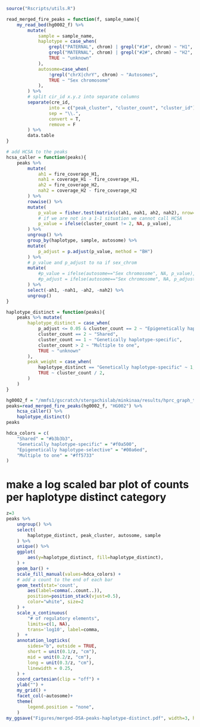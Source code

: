 ```r
source("Rscripts/utils.R")
````

```r
read_merged_fire_peaks = function(f, sample_name){
    my_read_bed(hg0002_f) %>%
        mutate(
            sample = sample_name,
            haplotype = case_when(
                grepl("PATERNAL", chrom) | grepl("#1#", chrom) ~ "H1",
                grepl("MATERNAL", chrom) | grepl("#2#", chrom) ~ "H2",
                TRUE ~ "unknown" 
            ),
            autosome=case_when(
                !grepl("chrX|chrY", chrom) ~ "Autosomes",
                TRUE ~ "Sex chromosome"
            ),
        ) %>%
        # split cir_id x.y.z into separate columns
        separate(cre_id, 
                into = c("peak_cluster", "cluster_count", "cluster_id"), 
                sep = "\\.",
                convert = T,
                remove = F
        ) %>%
        data.table
}

# add HCSA to the peaks
hcsa_caller = function(peaks){
    peaks %>%
        mutate(
            ah1 = fire_coverage_H1,
            nah1 = coverage_H1 - fire_coverage_H1,
            ah2 = fire_coverage_H2,
            nah2 = coverage_H2 - fire_coverage_H2
        ) %>%
        rowwise() %>%
        mutate(
            p_value = fisher.test(matrix(c(ah1, nah1, ah2, nah2), nrow=2))$p.value,
            # if we are not in a 1-1 situation we cannot call HCSA
            p_value = ifelse(cluster_count != 2, NA, p_value),
        ) %>%
        ungroup() %>%
        group_by(haplotype, sample, autosome) %>%
        mutate(
            p_adjust = p.adjust(p_value, method = "BH")
        ) %>%
        # p_value and p_adjust to na if sex_chrom
        mutate(
            #p_value = ifelse(autosome=="Sex chromosome", NA, p_value),
            #p_adjust = ifelse(autosome=="Sex chromosome", NA, p_adjust)
        ) %>%
        select(-ah1, -nah1, -ah2, -nah2) %>%
        ungroup()
}

haplotype_distinct = function(peaks){
    peaks %>% mutate(
        haplotype_distinct = case_when(
            p_adjust <= 0.05 & cluster_count == 2 ~ "Epigenetically haplotype-selective",
            cluster_count == 2 ~ "Shared",
            cluster_count == 1 ~ "Genetically haplotype-specific",
            cluster_count > 2 ~ "Multiple to one",
            TRUE ~ "unknown"
        ),
        peak_weight = case_when(
            haplotype_distinct == "Genetically haplotype-specific" ~ 1,
            TRUE ~ cluster_count / 2,
        )
    )
}

```

```r
hg0002_f = "/mmfs1/gscratch/stergachislab/minkinaa/results/hprc_graph_tests/HG002_InjSurj/FIRE/results/HG002_DSA/HG002_dsa_peaks_to_keep_w_CRE_ids.tsv"
peaks=read_merged_fire_peaks(hg0002_f, "HG002") %>%
    hcsa_caller() %>%
    haplotype_distinct()
peaks  
```

```r
hdca_colors = c(
    "Shared" = "#b3b3b3",
    "Genetically haplotype-specific" = "#f0a500",
    "Epigenetically haplotype-selective" = "#00a6ed",
    "Multiple to one" = "#ff5733"
)
```


# make a log scaled bar plot of counts per haplotype distinct category
```r
z=3
peaks %>%
    ungroup() %>%
    select(
        haplotype_distinct, peak_cluster, autosome, sample
    ) %>% 
    unique() %>%
    ggplot(
        aes(y=haplotype_distinct, fill=haplotype_distinct),
    ) + 
    geom_bar() +
    scale_fill_manual(values=hdca_colors) +
    # add a count to the end of each bar
    geom_text(stat='count', 
        aes(label=comma(..count..)),
        position=position_stack(vjust=0.5), 
        color="white", size=2
    ) +
    scale_x_continuous(
        "# of regulatory elements",
        limits=c(1, NA),
        trans='log10', label=comma,
    )  + 
    annotation_logticks(
        sides="b", outside = TRUE,
        short = unit(0.1/z, "cm"),
        mid = unit(0.2/z, "cm"),
        long = unit(0.3/z, "cm"),
        linewidth = 0.25,
    ) + 
    coord_cartesian(clip = "off") +
    ylab("") +
    my_grid() +
    facet_col(~autosome)+
    theme(
        legend.position = "none",
    ) 
my_ggsave("Figures/merged-DSA-peaks-haplotype-distinct.pdf", width=3, height=2)
```